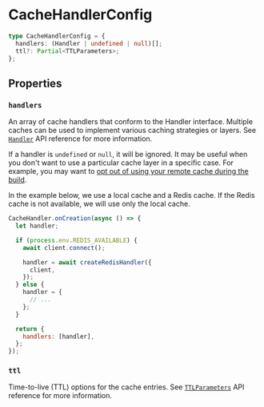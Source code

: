 # CacheHandlerConfig

```typescript
type CacheHandlerConfig = {
  handlers: (Handler | undefined | null)[];
  ttl?: Partial<TTLParameters>;
};
```

## Properties

### `handlers`

An array of cache handlers that conform to the Handler interface. Multiple caches can be used to implement various caching strategies or layers. See [`Handler`](/api-reference/handler) API reference for more information.

If a handler is `undefined` or `null`, it will be ignored. It may be useful when you don't want to use a particular cache layer in a specific case. For example, you may want to [opt out of using your remote cache during the build](/configuration/opt-out-cache-on-build).

In the example below, we use a local cache and a Redis cache. If the Redis cache is not available, we will use only the local cache.

```js filename="cache-handler.mjs" copy
CacheHandler.onCreation(async () => {
  let handler;

  if (process.env.REDIS_AVAILABLE) {
    await client.connect();

    handler = await createRedisHandler({
      client,
    });
  } else {
    handler = {
      // ...
    };
  }

  return {
    handlers: [handler],
  };
});
```

### `ttl`

Time-to-live (TTL) options for the cache entries. See [`TTLParameters`](/api-reference/ttl-parameters) API reference for more information.
